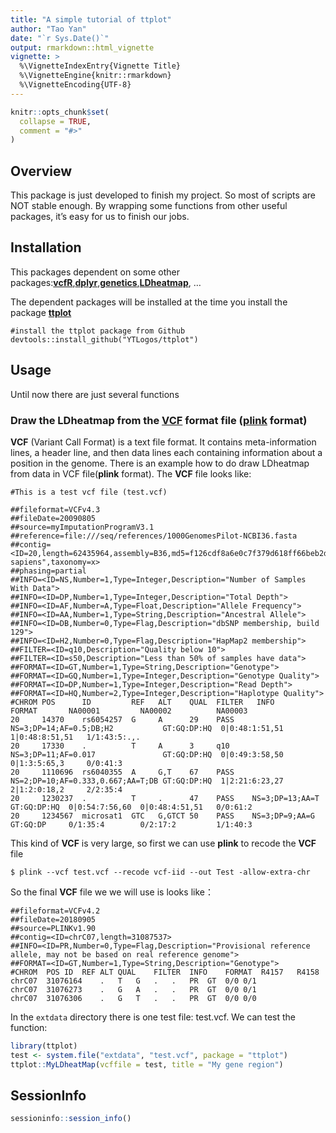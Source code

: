 ---
title: "A simple tutorial of ttplot"
author: "Tao Yan"
date: "`r Sys.Date()`"
output: rmarkdown::html_vignette
vignette: >
  %\VignetteIndexEntry{Vignette Title}
  %\VignetteEngine{knitr::rmarkdown}
  %\VignetteEncoding{UTF-8}
---

```{r setup, include = FALSE}
knitr::opts_chunk$set(
  collapse = TRUE,
  comment = "#>"
)
```

## Overview

This package is just developed to finish my project. So most of scripts are NOT stable enough. By wrapping some functions from other useful packages, it's easy for us to finish our jobs.

## Installation

This packages dependent on some other packages:[**vcfR**](https://github.com/knausb/vcfR),[**dplyr**](https://github.com/tidyverse/dplyr),[**genetics**](https://cran.r-project.org/web/packages/genetics/index.html),[**LDheatmap**](https://github.com/SFUStatgen/LDheatmap), ...

The dependent packages will be installed at the time you install the package [**ttplot**](https://github.com/YTLogos/ttplot)

```
#install the ttplot package from Github
devtools::install_github("YTLogos/ttplot")
```

## Usage

Until now there are just several functions

### Draw the LDheatmap from the [**VCF**](https://en.wikipedia.org/wiki/Variant_Call_Format) format file ([**plink**](https://www.cog-genomics.org/plink2/) format)

**VCF** (Variant Call Format) is a text file format. It contains meta-information lines, a header line, and then data lines each containing information about a position in the genome. There is an example how to do draw LDheatmap from data in VCF file(**plink** format). The **VCF** file looks like:

```
#This is a test vcf file (test.vcf) 

##fileformat=VCFv4.3
##fileDate=20090805
##source=myImputationProgramV3.1
##reference=file:///seq/references/1000GenomesPilot-NCBI36.fasta
##contig=<ID=20,length=62435964,assembly=B36,md5=f126cdf8a6e0c7f379d618ff66beb2da,species="Homo sapiens",taxonomy=x>
##phasing=partial
##INFO=<ID=NS,Number=1,Type=Integer,Description="Number of Samples With Data">
##INFO=<ID=DP,Number=1,Type=Integer,Description="Total Depth">
##INFO=<ID=AF,Number=A,Type=Float,Description="Allele Frequency">
##INFO=<ID=AA,Number=1,Type=String,Description="Ancestral Allele">
##INFO=<ID=DB,Number=0,Type=Flag,Description="dbSNP membership, build 129">
##INFO=<ID=H2,Number=0,Type=Flag,Description="HapMap2 membership">
##FILTER=<ID=q10,Description="Quality below 10">
##FILTER=<ID=s50,Description="Less than 50% of samples have data">
##FORMAT=<ID=GT,Number=1,Type=String,Description="Genotype">
##FORMAT=<ID=GQ,Number=1,Type=Integer,Description="Genotype Quality">
##FORMAT=<ID=DP,Number=1,Type=Integer,Description="Read Depth">
##FORMAT=<ID=HQ,Number=2,Type=Integer,Description="Haplotype Quality">
#CHROM POS      ID         REF   ALT    QUAL  FILTER   INFO                             FORMAT       NA00001         NA00002          NA00003
20     14370    rs6054257  G     A      29    PASS    NS=3;DP=14;AF=0.5;DB;H2           GT:GQ:DP:HQ  0|0:48:1:51,51  1|0:48:8:51,51   1/1:43:5:.,.
20     17330    .          T     A      3     q10     NS=3;DP=11;AF=0.017               GT:GQ:DP:HQ  0|0:49:3:58,50  0|1:3:5:65,3     0/0:41:3
20     1110696  rs6040355  A     G,T    67    PASS    NS=2;DP=10;AF=0.333,0.667;AA=T;DB GT:GQ:DP:HQ  1|2:21:6:23,27  2|1:2:0:18,2     2/2:35:4
20     1230237  .          T     .      47    PASS    NS=3;DP=13;AA=T                   GT:GQ:DP:HQ  0|0:54:7:56,60  0|0:48:4:51,51   0/0:61:2
20     1234567  microsat1  GTC   G,GTCT 50    PASS    NS=3;DP=9;AA=G                    GT:GQ:DP     0/1:35:4        0/2:17:2         1/1:40:3
```

This kind of **VCF** is very large, so first we can use **plink** to recode the **VCF** file

```
$ plink --vcf test.vcf --recode vcf-iid --out Test -allow-extra-chr
```

So the final **VCF** file we we will use is looks like：

```
##fileformat=VCFv4.2
##fileDate=20180905
##source=PLINKv1.90
##contig=<ID=chrC07,length=31087537>
##INFO=<ID=PR,Number=0,Type=Flag,Description="Provisional reference allele, may not be based on real reference genome">
##FORMAT=<ID=GT,Number=1,Type=String,Description="Genotype">
#CHROM	POS	ID	REF	ALT	QUAL	FILTER	INFO	FORMAT	R4157	R4158
chrC07	31076164	.	T	G	.	.	PR	GT	0/0	0/1
chrC07	31076273	.	G	A	.	.	PR	GT	0/0	0/1
chrC07	31076306	.	G	T	.	.	PR	GT	0/0	0/0
```

In the `extdata` directory there is one test file: test.vcf. We can test the function:

```{r}
library(ttplot)
test <- system.file("extdata", "test.vcf", package = "ttplot")
ttplot::MyLDheatMap(vcffile = test, title = "My gene region")
```


## SessionInfo

```{r}
sessioninfo::session_info()
```
